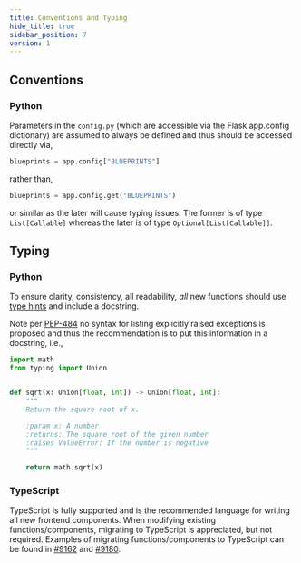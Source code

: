 ```yaml
---
title: Conventions and Typing
hide_title: true
sidebar_position: 7
version: 1
---
```


## Conventions

### Python

Parameters in the `config.py` (which are accessible via the Flask app.config dictionary) are assumed to always be defined and thus should be accessed directly via,

```python
blueprints = app.config["BLUEPRINTS"]
```

rather than,

```python
blueprints = app.config.get("BLUEPRINTS")
```

or similar as the later will cause typing issues. The former is of type `List[Callable]` whereas the later is of type `Optional[List[Callable]]`.

## Typing

### Python

To ensure clarity, consistency, all readability, _all_ new functions should use
[type hints](https://docs.python.org/3/library/typing.html) and include a
docstring.

Note per [PEP-484](https://www.python.org/dev/peps/pep-0484/#exceptions) no
syntax for listing explicitly raised exceptions is proposed and thus the
recommendation is to put this information in a docstring, i.e.,

```python
import math
from typing import Union


def sqrt(x: Union[float, int]) -> Union[float, int]:
    """
    Return the square root of x.

    :param x: A number
    :returns: The square root of the given number
    :raises ValueError: If the number is negative
    """

    return math.sqrt(x)
```

### TypeScript

TypeScript is fully supported and is the recommended language for writing all new frontend components. When modifying existing functions/components, migrating to TypeScript is appreciated, but not required. Examples of migrating functions/components to TypeScript can be found in [#9162](https://github.com/kiranbmore0101/bridge/pull/9162) and [#9180](https://github.com/kiranbmore0101/bridge/pull/9180).
